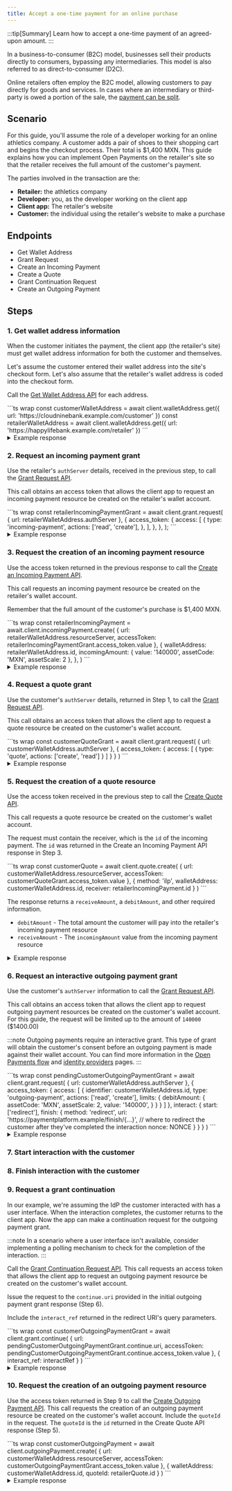 ```yaml
---
title: Accept a one-time payment for an online purchase
---
```



:::tip[Summary]
Learn how to accept a one-time payment of an agreed-upon amount.
:::

In a business-to-consumer (B2C) model, businesses sell their products directly to consumers, bypassing any intermediaries. This model is also referred to as direct-to-consumer (D2C).

Online retailers often employ the B2C model, allowing customers to pay directly for goods and services. In cases where an intermediary or third-party is owed a portion of the sale, the [payment can be split](/guides/split-payments).

## Scenario

For this guide, you'll assume the role of a developer working for an online athletics company. A customer adds a pair of shoes to their shopping cart and begins the checkout process. Their total is $1,400 MXN. This guide explains how you can implement Open Payments on the retailer's site so that the retailer receives the full amount of the customer's payment.

The parties involved in the transaction are the:

- **Retailer:** the athletics company
- **Developer:** you, as the developer working on the client app
- **Client app:** The retailer's website
- **Customer:** the individual using the retailer's website to make a purchase

## Endpoints

- <Badge text="GET" variant="note" /> <LinkOut href='https://openpayments.dev/apis/wallet-address-server/operations/get-wallet-address/'>Get Wallet Address</LinkOut>
- <Badge text="POST" variant="success" /> <LinkOut href='https://openpayments.dev/apis/auth-server/operations/post-request/'>Grant Request</LinkOut>
- <Badge text="POST" variant="success" /> <LinkOut href='https://openpayments.dev/apis/resource-server/operations/create-incoming-payment/'>Create an Incoming Payment</LinkOut>
- <Badge text="POST" variant="success" /> <LinkOut href='https://openpayments.dev/apis/resource-server/operations/create-quote/'>Create a Quote</LinkOut>
- <Badge text="POST" variant="success" /> <LinkOut href='https://openpayments.dev/apis/auth-server/operations/post-continue/'>Grant Continuation Request</LinkOut>
- <Badge text="POST" variant="success" /> <LinkOut href='https://openpayments.dev/apis/resource-server/operations/create-outgoing-payment/'>Create an Outgoing Payment</LinkOut>

## Steps

### 1. Get wallet address information

When the customer initiates the payment, the client app (the retailer's site) must get wallet address information for both the customer and themselves.

Let's assume the customer entered their wallet address into the site's checkout form. Let's also assume that the retailer's wallet address is coded into the checkout form.

Call the <Badge text="GET" variant="note" /> [Get Wallet Address API](/apis/wallet-address-server/operations/get-wallet-address) for each address.

<Tabs syncKey="lang">
  <TabItem label='TypeScript/JavaScript' icon='seti:javascript'>
  ```ts wrap
  const customerWalletAddress = await client.walletAddress.get({
    url: 'https://cloudninebank.example.com/customer'
  })
  const retailerWalletAddress = await client.walletAddress.get({
    url: 'https://happylifebank.example.com/retailer'
  })
  ```
  </TabItem>
</Tabs>

<details>
<summary>Example response</summary>
The following is an example response from the customer's wallet provider. A similar response will be returned from the retailer's wallet provider.
```json wrap
{
  "id": "https://cloudninebank.example.com/customer",
  "assetCode": "USD",
  "assetScale": 2,
  "authServer": "https://auth.cloudninebank.example.com/",
  "resourceServer": "https://cloudninebank.example.com/op"
}
```
</details>

### 2. Request an incoming payment grant

Use the retailer's `authServer` details, received in the previous step, to call the <Badge text="POST" variant="success" /> [Grant Request API](/apis/auth-server/operations/post-request/).

This call obtains an access token that allows the client app to request an incoming payment resource be created on the retailer's wallet account.

<Tabs syncKey="lang">
  <TabItem label='TypeScript/JavaScript' icon='seti:javascript'>
  ```ts wrap
  const retailerIncomingPaymentGrant = await client.grant.request(
    {
      url: retailerWalletAddress.authServer
    },
    {
      access_token: {
        access: [
          {
            type: 'incoming-payment',
            actions: ['read', 'create'],
          },
        ],
      },
    },
  );
  ```
  </TabItem>
</Tabs>

<details>
<summary>Example response</summary>
The following is an example response from the retailer's wallet provider. 
```json wrap
{
  "access_token": {
    "value": "...", // access token value for incoming payment grant
    "manage": "https://auth.happylifebank.example.com/token/{...}", // management uri for access token
    "access": [
      {
        "type": "incoming-payment",
        "actions": ["create", "read"]
      }
    ]
  },
  "continue": {
    "access_token": {
      "value": "..." // access token for continuing the request
    },
    "uri": "https://auth.happylifebank.example.com/continue/{...}" // continuation request uri
  }
}
```
</details>

### 3. Request the creation of an incoming payment resource

Use the access token returned in the previous response to call the <Badge text="POST" variant="success" /> [Create an Incoming Payment API](/apis/resource-server/operations/create-incoming-payment).

This call requests an incoming payment resource be created on the retailer's wallet account.

Remember that the full amount of the customer's purchase is $1,400 MXN.

<Tabs syncKey="lang">
  <TabItem label='TypeScript/JavaScript' icon='seti:javascript'>
  ```ts wrap
  const retailerIncomingPayment = await.client.incomingPayment.create(
    {
      url: retailerWalletAddress.resourceServer,
      accessToken: retailerIncomingPaymentGrant.access_token.value
    },
    {
      walletAddress: retailerWalletAddress.id,
      incomingAmount: {
        value: '140000',
        assetCode: 'MXN',
        assetScale: 2
      },
    },
  )
  ```
  </TabItem>
</Tabs>

<details>
<summary>Example response</summary>
The following is an example response from the retailer's wallet provider. 
```json wrap
{
  "id": "https://happylifebank.example.com/incoming-payments/{...}",
  "walletAddress": "https://happylifebank.example.com/retailer",
  "incomingAmount": {
    "value": "140000",
    "assetCode": "MXN",
    "assetScale": 2
  },
  "receivedAmount": {
    "value": "0",
    "assetCode": "MXN",
    "assetScale": 2
  },
  "completed": false,
  "createdAt": "2025-03-12T23:20:50.52Z",
  "methods": [
    {
      "type": "ilp",
      "ilpAddress": "...",
      "sharedSecret": "..."
    }
  ]
}
```
</details>

### 4. Request a quote grant

Use the customer's `authServer` details, returned in Step 1, to call the <Badge text="POST" variant="success" /> [Grant Request API](/apis/auth-server/operations/post-request/).

This call obtains an access token that allows the client app to request a quote resource be created on the customer's wallet account.

<Tabs syncKey="lang">
  <TabItem label='TypeScript/JavaScript' icon='seti:javascript'>
  ```ts wrap
  const customerQuoteGrant = await client.grant.request(
    {
      url: customerWalletAddress.authServer
    },
    {
      access_token: {
        access: [
          {
            type: 'quote',
            actions: ['create', 'read']
          }
        ]
      }
    }
  )
  ```
  </TabItem>
</Tabs>

<details>
<summary>Example response</summary>
The following is an example response from the customer's wallet provider. 
```json wrap
{
  "access_token": {
    "value": "...", // access token value for quote grant
    "manage": "https:/auth.cloudninebank.example.com/token/{...}", // management uri for access token
    "access": [
      {
        "type": "quote",
        "actions": ["create", "read"]
      }
    ]
  },
  "continue": {
    "access_token": {
      "value": "..." // access token for continuing the request
    },
  "uri": "https://auth.cloudninebank.example.com/continue/{...}" // continuation request uri
  }
}
```
</details>

### 5. Request the creation of a quote resource

Use the access token received in the previous step to call the <Badge text="POST" variant="success" /> [Create Quote API](/apis/resource-server/operations/create-quote/).

This call requests a quote resource be created on the customer's wallet account.

The request must contain the receiver, which is the `id` of the incoming payment. The `id` was returned in the Create an Incoming Payment API response in Step 3.

<Tabs syncKey="lang">
  <TabItem label='TypeScript/JavaScript' icon='seti:javascript'>
  ```ts wrap
  const customerQuote = await client.quote.create(
    {
      url: customerWalletAddress.resourceServer,
      accessToken: customerQuoteGrant.access_token.value
    },
    {
      method: 'ilp',
      walletAddress: customerWalletAddress.id,
      receiver: retailerIncomingPayment.id
    }
  )
  ```
  </TabItem>
</Tabs>

The response returns a `receiveAmount`, a `debitAmount`, and other required information.

- `debitAmount` - The total amount the customer will pay into the retailer's incoming payment resource
- `receiveAmount` - The `incomingAmount` value from the incoming payment resource

<details>
<summary>Example response</summary>
The following is an example response from the customer's wallet provider.
```json wrap
{
  "id": "https://cloudninebank.example.com/quotes/{...}", // url identifying the quote
  "walletAddress": "https://cloudninebank.example.com/customer",
  "receiver": "https://happylifebank.example.com/incoming-payments/{...}", // url of the incoming payment the quote is created for
  "debitAmount": {
    "value": "140000",
    "assetCode": "MXN",
    "assetScale": 2
  },
  "receiveAmount": {
    "value": "140000",
    "assetCode": "MXN",
    "assetScale": 2
  },
  "method": "ilp",
  "createdAt": "2025-03-12T23:22:51.50Z"
}
```
</details>

### 6. Request an interactive outgoing payment grant

Use the customer's `authServer` information to call the <Badge text="POST" variant="success" /> [Grant Request API](/apis/auth-server/operations/post-request).

This call obtains an access token that allows the client app to request outgoing payment resources be created on the customer's wallet account. For this guide, the request will be limited up to the amount of `140000` (\$1400.00)

:::note
Outgoing payments require an interactive grant. This type of grant will obtain the customer's consent before an outgoing payment is made against their wallet account. You can find more information in the [Open Payments flow](/concepts/op-flow/#outgoing-payment) and [identity providers](/identity/idp) pages.
:::

<Tabs syncKey="lang">
  <TabItem label='TypeScript/JavaScript' icon='seti:javascript'>
  ```ts wrap
  const pendingCustomerOutgoingPaymentGrant = await client.grant.request(
    {
      url: customerWalletAddress.authServer
    },
    {
      access_token: {
        access: [
          {
            identifier: customerWalletAddress.id,
            type: 'outgoing-payment',
            actions: ['read', 'create'],
            limits: {
              debitAmount: {
                assetCode: 'MXN',
                assetScale: 2,
                value: '140000',
              }
            }
          }
        ]
      },
      interact: {
        start: ['redirect'],
        finish: {
          method: 'redirect',
          uri: 'https://paymentplatform.example/finish/{...}', // where to redirect the customer after they've completed the interaction
          nonce: NONCE
        }
      }
    }
  )
  ```
  </TabItem>
</Tabs>

<details>
<summary>Example response</summary>
The following is an example response from the customer's wallet provider.
```json wrap
{
  "interact": {
    "redirect": "https://auth.interledger-test.dev/{...}", // uri to redirect the customer to, to begin interaction
    "finish": "..." // unique key to secure the callback
  },
  "continue": {
    "access_token": {
      "value": "..." // access token for continuing the outgoing payment grant request
    },
    "uri": "https://auth.interledger-test.dev/continue/{...}", // uri for continuing the outgoing payment grant request
    "wait": 30
  }
}
```
</details>

### 7. Start interaction with the customer

<Start />

### 8. Finish interaction with the customer

<Finish />

### 9. Request a grant continuation

In our example, we're assuming the IdP the customer interacted with has a user interface. When the interaction completes, the customer returns to the client app. Now the app can make a continuation request for the outgoing payment grant.

:::note
In a scenario where a user interface isn't available, consider implementing a polling mechanism to check for the completion of the interaction.
:::

Call the <Badge text="POST" variant="success" /> [Grant Continuation Request API](/apis/auth-server/operations/post-continue/). This call requests an access token that allows the client app to request an outgoing payment resource be created on the customer's wallet account.

Issue the request to the `continue.uri` provided in the initial outgoing payment grant response (Step 6).

Include the `interact_ref` returned in the redirect URI's query parameters.

<Tabs syncKey="lang">
  <TabItem label='TypeScript/JavaScript' icon='seti:javascript'>
  ```ts wrap
  const customerOutgoingPaymentGrant = await client.grant.continue(
    {
      url: pendingCustomerOutgoingPaymentGrant.continue.uri,
      accessToken: pendingCustomerOutgoingPaymentGrant.continue.access_token.value
    },
    {
      interact_ref: interactRef
    }
  )
  ```
  </TabItem>
</Tabs>

<details>
<summary>Example response</summary>
The following is an example response from the customer's wallet provider.
```json wrap
{
  "access_token": {
    "value": "...", // final access token required before creating outgoing payments
    "manage": "https://auth.cloudninebank.example.com/token/{...}", // management uri for access token
    "access": [
      {
        "type": "outgoing-payment",
        "actions": ["create", "read"],
        "identifier": "https://cloudninebank.example.com/customer",
        "limits": {
          "receiver": "https://happylifebank.example.com/incoming-payments/{...}" // url of the incoming payment that's being paid
        }
      }
    ]
  },
  "continue": {
  "access_token": {
  "value": "..." // access token for continuing the request
  },
  "uri": "https://auth.cloudninebank.example.com/continue/{...}" // continuation request uri
  }
}
```
</details>

### 10. Request the creation of an outgoing payment resource

Use the access token returned in Step 9 to call the <Badge text="POST" variant="success" /> [Create Outgoing Payment API](/apis/resource-server/operations/create-outgoing-payment/). This call requests the creation of an outgoing payment resource be created on the customer's wallet account. Include the `quoteId` in the request. The `quoteId` is the `id` returned in the Create Quote API response (Step 5).

<Tabs syncKey="lang">
  <TabItem label='TypeScript/JavaScript' icon='seti:javascript'>
  ```ts wrap
  const customerOutgoingPayment = await client.outgoingPayment.create(
    {
      url: customerWalletAddress.resourceServer,
      accessToken: customerOutgoingPaymentGrant.access_token.value
    },
    {
      walletAddress: customerWalletAddress.id,
      quoteId: retailerQuote.id
    }
  )
  ```
  </TabItem>
</Tabs>

<details>
<summary>Example response</summary>
The following is an example response from the customer's wallet provider.
```json wrap
{
  "id": "https://cloudninebank.example.com/outgoing-payments/{...}", // url identifying the outgoing payment
  "walletAddress": "https://cloudninebank.example.com/customer",
  "receiver": "https://happylifebank.example.com/incoming-payments/{...}", // url of the incoming payment being paid
  "debitAmount": {
    "value": "140000",
    "assetCode": "MXN",
    "assetScale": 2
  },
  "receiveAmount": {
    "value": "140000",
    "assetCode": "MXN",
    "assetScale": 2
  },
  "sentAmount": {
    "value": "0",
    "assetCode": "MXN",
    "assetScale": 2
  },
  "createdAt": "2022-03-12T23:20:54.52Z"
}
```
</details>
